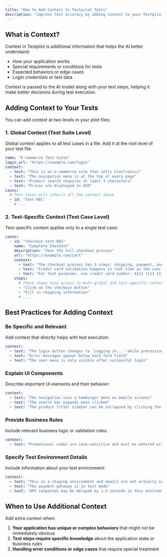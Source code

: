 ```yaml
---
title: "How to Add Context to Testpilot Tests"
description: "Improve test accuracy by adding context to your Testpilot tests. Learn when and how to provide application details and requirements."
---
```


## What is Context?[​](#what-is-context "Direct link to What is Context?")

Context in Testpilot is additional information that helps the AI better understand:

- How your application works
- Special requirements or conditions for tests
- Expected behaviors or edge cases
- Login credentials or test data

Context is passed to the AI model along with your test steps, helping it make better decisions
during test execution.

## Adding Context to Your Tests[​](#adding-context-to-your-tests "Direct link to Adding Context to Your Tests")

You can add context at two levels in your pilot files:

### 1. Global Context (Test Suite Level)[​](#1-global-context-test-suite-level "Direct link to 1. Global Context (Test Suite Level)")

Global context applies to all test cases in a file. Add it at the root level of your test file:

```yaml
name: "E-commerce Test Suite"
login_url: "https://example.com/login"
context:
  - text: "This is an e-commerce site that sells electronics"
  - text: "The navigation menu is at the top of every page"
  - text: "Product search requires at least 3 characters"
  - text: "Prices are displayed in USD"
cases:
  # Test cases will inherit all the context above
  - id: "test-001"
    # ...
```

### 2. Test-Specific Context (Test Case Level)[​](#2-test-specific-context-test-case-level "Direct link to 2. Test-Specific Context (Test Case Level)")

Test-specific context applies only to a single test case:

```yaml
cases:
  - id: "checkout-test-001"
    name: "Complete Checkout"
    description: "Test the full checkout process"
    url: "https://example.com/cart"
    context:
      - text: "The checkout process has 3 steps: shipping, payment, and confirmation"
      - text: "Credit card validation happens in real-time as the user types"
      - text: "For test purposes, use credit card number: 4111 1111 1111 1111"
    steps:
      # These steps have access to both global and test-specific context
      - "Click on the checkout button"
      - "Fill in shipping information"
      # ...
```

## Best Practices for Adding Context[​](#best-practices-for-adding-context "Direct link to Best Practices for Adding Context")

### Be Specific and Relevant[​](#be-specific-and-relevant "Direct link to Be Specific and Relevant")

Add context that directly helps with test execution:

```yaml
context:
  - text: "The login button changes to 'Logging in...' while processing"
  - text: "Error messages appear below each form field"
  - text: "The user menu is only visible after successful login"
```

### Explain UI Components[​](#explain-ui-components "Direct link to Explain UI Components")

Describe important UI elements and their behavior:

```yaml
context:
  - text: "The navigation uses a hamburger menu on mobile screens"
  - text: "The search bar expands when clicked"
  - text: "The product filter sidebar can be collapsed by clicking the X button"
```

### Provide Business Rules[​](#provide-business-rules "Direct link to Provide Business Rules")

Include relevant business logic or validation rules:

```yaml
context:
  - text: "Promotional codes are case-sensitive and must be entered without spaces"
```

### Specify Test Environment Details[​](#specify-test-environment-details "Direct link to Specify Test Environment Details")

Include information about your test environment:

```yaml
context:
  - text: "This is a staging environment and emails are not actually sent"
  - text: "The payment gateway is in test mode"
  - text: "API responses may be delayed by 1-2 seconds in this environment"
```

## When to Use Additional Context[​](#when-to-use-additional-context "Direct link to When to Use Additional Context")

Add extra context when:

1. **Your application has unique or complex behaviors** that might not be immediately obvious
2. **Test steps require specific knowledge** about the application state or business rules
3. **Handling error conditions or edge cases** that require special treatment
